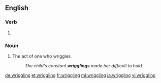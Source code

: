 ==English==

===Verb===
{{head|en}}

# {{present participle of|wriggle|lang=en}}

===Noun===
{{en-noun}}

# The act of one who wriggles.
#: ''The child's constant '''wrigglings''' made her difficult to hold.''

[[de:wriggling]]
[[et:wriggling]]
[[fr:wriggling]]
[[ml:wriggling]]
[[ja:wriggling]]
[[vi:wriggling]]